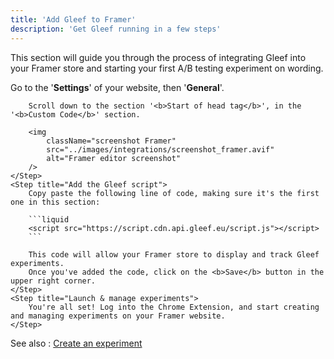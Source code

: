 ```yaml
---
title: 'Add Gleef to Framer'
description: 'Get Gleef running in a few steps'
---
```


This section will guide you through the process of integrating Gleef into your Framer store and starting your first A/B testing experiment on wording.

<Steps>
    <Step title="Access your Framer website">
        Go to the '<b>Settings</b>' of your website, then '<b>General</b>'.
        
        Scroll down to the section '<b>Start of head tag</b>', in the '<b>Custom Code</b>' section.

        <img
            className="screenshot Framer"
            src="../images/integrations/screenshot_framer.avif"
            alt="Framer editor screenshot"
        />
    </Step>
    <Step title="Add the Gleef script">
        Copy paste the following line of code, making sure it's the first one in this section:

        ```liquid
        <script src="https://script.cdn.api.gleef.eu/script.js"></script>
        ```

        This code will allow your Framer store to display and track Gleef experiments.
        Once you've added the code, click on the <b>Save</b> button in the upper right corner.
    </Step>
    <Step title="Launch & manage experiments">
        You're all set! Log into the Chrome Extension, and start creating and managing experiments on your Framer website.
    </Step>
</Steps>

See also : [Create an experiment](../how-to/create)